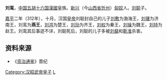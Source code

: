 '''刘鸾'''，[[中国|中国]][[五胡十六国|五胡十六国]][[前趙|漢國]]皇族。[[新興郡_(建安)|新兴]]（今[[山西省|山西省]][[忻州|忻州]]）[[匈奴|匈奴]]人。[[刘聪|刘聪]]子。

[[嘉平_(前赵)|嘉平]]二年（312年），十月，汉国[[皇帝|皇帝]]刘聪封自己的儿子[[刘敷|刘敷]]为渤海王，[[刘骥|刘骥]]为济南王，刘鸾为'''燕王'''，[[刘鸿_(汉赵)|刘鸿]]为楚王，[[刘劢|刘劢]]为齐王，[[刘权_(汉赵)|刘权]]为秦王，[[刘操|刘操]]为魏王，[[刘持|刘持]]为赵王。刘鸾其后事迹不详，刘聪死后，刘聪的儿子多被[[刘粲|刘粲]]和[[靳准|靳准]]杀害。

==资料来源==
*《[[资治通鉴|资治通鉴]]》晋纪

[[Category:汉昭武帝皇子|Category:汉昭武帝皇子]]
[[Category:劉姓|L]]